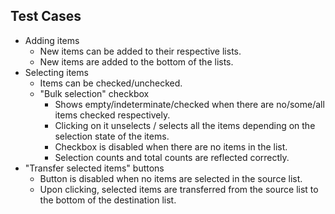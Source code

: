 ## Test Cases

- Adding items
  - New items can be added to their respective lists.
  - New items are added to the bottom of the lists.
- Selecting items
  - Items can be checked/unchecked.
  - "Bulk selection" checkbox
    - Shows empty/indeterminate/checked when there are no/some/all items checked respectively.
    - Clicking on it unselects / selects all the items depending on the selection state of the items.
    - Checkbox is disabled when there are no items in the list.
    - Selection counts and total counts are reflected correctly.
- "Transfer selected items" buttons
  - Button is disabled when no items are selected in the source list.
  - Upon clicking, selected items are transferred from the source list to the bottom of the destination list.
